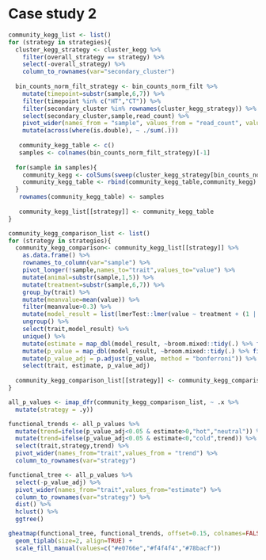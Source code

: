 # Case study 2

```r
community_kegg_list <- list()
for (strategy in strategies){
  cluster_kegg_strategy <- cluster_kegg %>%
    filter(overall_strategy == strategy) %>%
    select(-overall_strategy) %>%
    column_to_rownames(var="secondary_cluster")
  
  bin_counts_norm_filt_strategy <- bin_counts_norm_filt %>%
    mutate(timepoint=substr(sample,6,7)) %>%
    filter(timepoint %in% c("HT","CT")) %>%
    filter(secondary_cluster %in% rownames(cluster_kegg_strategy)) %>%
    select(secondary_cluster,sample,read_count) %>%
    pivot_wider(names_from = "sample", values_from = "read_count", values_fn = sum) %>%
    mutate(across(where(is.double), ~ ./sum(.)))
  
   community_kegg_table <- c()
   samples <- colnames(bin_counts_norm_filt_strategy)[-1]
   
  for(sample in samples){
    community_kegg <- colSums(sweep(cluster_kegg_strategy[bin_counts_norm_filt_strategy$secondary_cluster,],1,bin_counts_norm_filt_strategy %>% pull({{sample}}), FUN="*"))
    community_kegg_table <- rbind(community_kegg_table,community_kegg)
  }
   rownames(community_kegg_table) <- samples
   
   community_kegg_list[[strategy]] <- community_kegg_table
}
```

```r
community_kegg_comparison_list <- list()
for (strategy in strategies){
  community_kegg_comparison<- community_kegg_list[[strategy]] %>%
    as.data.frame() %>%
    rownames_to_column(var="sample") %>%
    pivot_longer(!sample,names_to="trait",values_to="value") %>%
    mutate(animal=substr(sample,1,5)) %>%
    mutate(treatment=substr(sample,6,7)) %>%
    group_by(trait) %>%
    mutate(meanvalue=mean(value)) %>%
    filter(meanvalue>0.3) %>%
    mutate(model_result = list(lmerTest::lmer(value ~ treatment + (1 | animal)))) %>%
    ungroup() %>%
    select(trait,model_result) %>%
    unique() %>%
    mutate(estimate = map_dbl(model_result, ~broom.mixed::tidy(.) %>% filter(term == "treatmentHT") %>% pull(estimate))) %>%
    mutate(p_value = map_dbl(model_result, ~broom.mixed::tidy(.) %>% filter(term == "treatmentHT") %>% pull(p.value))) %>%
    mutate(p_value_adj = p.adjust(p_value, method = "bonferroni")) %>%
    select(trait, estimate, p_value_adj)
  
  community_kegg_comparison_list[[strategy]] <- community_kegg_comparison
}

all_p_values <- imap_dfr(community_kegg_comparison_list, ~ .x %>%
  mutate(strategy = .y))
```

```r

functional_trends <- all_p_values %>%
  mutate(trend=ifelse(p_value_adj<0.05 & estimate>0,"hot","neutral")) %>%
  mutate(trend=ifelse(p_value_adj<0.05 & estimate<0,"cold",trend)) %>%
  select(trait,strategy,trend) %>%
  pivot_wider(names_from="trait",values_from = "trend") %>%
  column_to_rownames(var="strategy")

functional_tree <- all_p_values %>%
  select(-p_value_adj) %>%
  pivot_wider(names_from="trait",values_from="estimate") %>%
  column_to_rownames(var="strategy") %>%
  dist() %>%
  hclust() %>%
  ggtree()

gheatmap(functional_tree, functional_trends, offset=0.15, colnames=FALSE, width=8) +
  geom_tiplab(size=2, align=TRUE) +
  scale_fill_manual(values=c("#e0766e","#f4f4f4","#78bacf"))

```